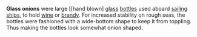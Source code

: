 '''Glass onions''' were large [[hand blown] [[glass]] [[bottle]]s used aboard [[sailing ship]]s, to hold [[wine]] or [[brandy]]. 
For increased stability on rough seas, the bottles were fashioned with a wide-bottom shape to 
keep it from toppling. Thus making the bottles look somewhat onion shaped.

{{stub}}